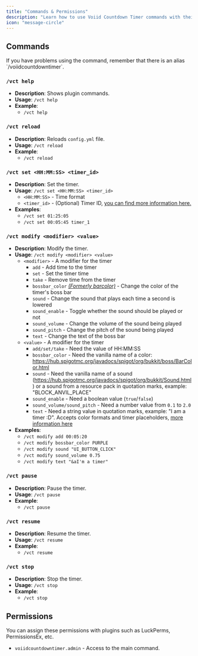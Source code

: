 ```yaml
---
title: "Commands & Permissions"
description: "Learn how to use Voiid Countdown Timer commands with their arguments"
icon: "message-circle"
---
```


## Commands

<Tip>
  If you have problems using the command, remember that there is an alias `/voiidcountdowntimer`.
</Tip>

### **`/vct help`**

- **Description**: Shows plugin commands.
- **Usage**: `/vct help`
- **Example**:
  - `/vct help`

### **`/vct reload`**

- **Description**: Reloads `config.yml` file.
- **Usage**: `/vct reload`
- **Example**:
  - `/vct reload`

### **`/vct set <HH:MM:SS> <timer_id>`**

- **Description**: Set the timer.
- **Usage**: `/vct set <HH:MM:SS> <timer_id>`
  - `<HH:MM:SS>` - Time format
  - `<timer_id>` - (Optional) Timer ID, [you can find more information here.](/configuration#configuration-of-timers)
- **Examples**:
  - `/vct set 01:25:05`
  - `/vct set 00:05:45 timer_1`

### **`/vct modify <modifier> <value>`**

- **Description**: Modify the timer.
- **Usage**: `/vct modify <modifier> <value>`
  - `<modifier>` - A modifier for the timer
    - `add` - Add time to the timer
    - `set` - Set the timer time
    - `take` - Remove time from the timer
    - `bossbar_color` _<u>(Formerly barcolor)</u>_ - Change the color of the timer's boss bar
    - `sound` - Change the sound that plays each time a second is lowered
    - `sound_enable` - Toggle whether the sound should be played or not
    - `sound_volume` - Change the volume of the sound being played
    - `sound_pitch` - Change the pitch of the sound being played
    - `text` - Change the text of the boss bar
  - `<value>` - A modifier for the timer
    - `add/set/take` - Need the value of HH:MM:SS
    - `bossbar_color` - Need the vanilla name of a color: https://hub.spigotmc.org/javadocs/spigot/org/bukkit/boss/BarColor.html
    - `sound` - Need the vanilla name of a sound (https://hub.spigotmc.org/javadocs/spigot/org/bukkit/Sound.html) or a sound from a resource pack in quotation marks, example: "BLOCK_ANVIL_PLACE"
    - `sound_enable` - Need a boolean value (`true`/`false`)
    - `sound_volume/sound_pitch` - Need a number value from `0.1` to `2.0`
    - `text` - Need a string value in quotation marks, example: "I am a timer :D". Accepts color formats and timer placeholders, [more information here](/usage-guide/configuration#text%3A-"%26ai-m-a-green-timer-of-%25hh%25%3A%25mm%25%3A%25ss%25-%3Ad")
- **Examples**:
  - `/vct modify add 00:05:20`
  - `/vct modify bossbar_color PURPLE`
  - `/vct modify sound "UI_BUTTON_CLICK"`
  - `/vct modify sound_volume 0.75`
  - `/vct modify text "&aI'm a timer"`

### **`/vct pause`**

- **Description**: Pause the timer.
- **Usage**: `/vct pause`
- **Example**:
  - `/vct pause`

### **`/vct resume`**

- **Description**: Resume the timer.
- **Usage**: `/vct resume`
- **Example**:
  - `/vct resume`

### **`/vct stop`**

- **Description**: Stop the timer.
- **Usage**: `/vct stop`
- **Example**:
  - `/vct stop`

## Permissions

<Tip>
  You can assign these permissions with plugins such as LuckPerms, PermissionsEx, etc.
</Tip>

- `voiidcountdowntimer.admin` - Access to the main command.